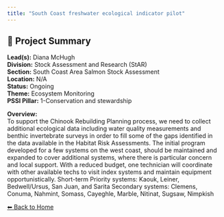 ```yaml
---
title: "South Coast freshwater ecological indicator pilot"
---
```


## 🧬 Project Summary

**Lead(s):** Diana McHugh  
**Division:** Stock Assessment and Research (StAR)  
**Section:** South Coast Area Salmon Stock Assessment  
**Location:** N/A  
**Status:** Ongoing  
**Theme:** Ecosystem Monitoring  
**PSSI Pillar:** 1-Conservation and stewardship  

**Overview:**  
To support the Chinook Rebuilding Planning process, we need to collect
additional ecological data including water quality measurements and benthic
invertebrate surveys in order to fill some of the gaps identified in the data
available in the Habitat Risk Assessments. The initial program developed for a
few systems on the west coast, should be maintained and expanded to cover
additional systems, where there is particular concern and local support. With
a reduced budget, one technician will coordinate with other available techs to
visit index systems and maintain equipment opportunistically. Short-term
Priority systems: Kaouk, Leiner, Bedwell/Ursus, San Juan, and Sarita Secondary
systems: Clemens, Conuma, Nahmint, Somass, Cayeghle, Marble, Nitinat, Sugsaw,
Nimpkish



[⬅ Back to Home](../index.qmd)
